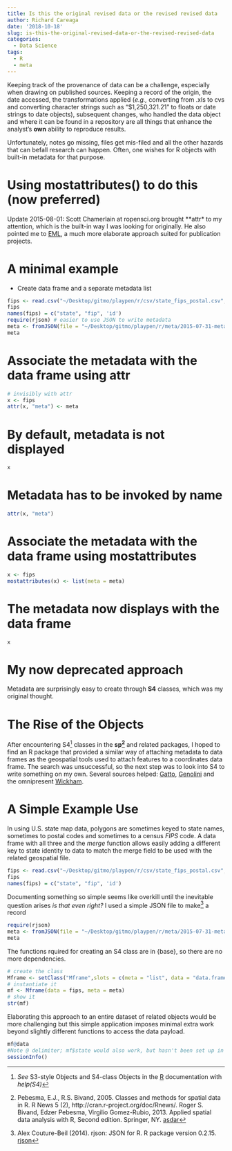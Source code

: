 ```yaml
---
title: Is this the original revised data or the revised revised data
author: Richard Careaga
date: '2018-10-18'
slug: is-this-the-original-revised-data-or-the-revised-revised-data
categories:
  - Data Science
tags:
  - R
  - meta
---
```


Keeping track of the provenance of data can be a challenge, especially when drawing on published sources. Keeping a record of the origin, the date accessed, the transformations applied (*e.g.,* converting from .xls to cvs and converting character strings such as "$1,250,321.21" to floats or date strings to date objects), subsequent changes, who handled the data object and where it can be found in a repository are all things that enhance the analyst's **own** ability to reproduce results. 

Unfortunately, notes go missing, files get mis-filed and all the other hazards that can befall research can happen. Often, one wishes for R objects with built-in metadata for that purpose.

# Using mostattributes() to do this (now preferred)
Update 2015-08-01: Scott Chamerlain at ropensci.org brought **attr* to my attention, which is the built-in way I was looking for originally. He also pointed me to [EML], a much more elaborate approach suited for publication projects.

# A minimal example
* Create data frame and a separate metadata list
```r
fips <- read.csv("~/Desktop/gitmo/playpen/r/csv/state_fips_postal.csv", header = FALSE)
fips
names(fips) = c("state", "fip", 'id')
require(rjson) # easier to use JSON to write metadata
meta <- fromJSON(file = "~/Desktop/gitmo/playpen/r/meta/2015-07-31-meta.json")
meta
```

# Associate the metadata with the data frame using **attr**
```r
# invisibly with attr
x <- fips
attr(x, "meta") <- meta
```

# By default, metadata is not displayed
```r
x
```

# Metadata has to be invoked by name
```r
attr(x, "meta")
```

# Associate the metadata with the data frame using **mostattributes**
```r
x <- fips
mostattributes(x) <- list(meta = meta)
```

# The metadata now displays with the data frame
```r
x
```


# My now deprecated approach

Metadata are surprisingly easy to create through **S4** classes, which was my original thought.

# The Rise of the Objects

After encountering S4[^S4] classes in the **sp[^sp]** and related packages, I hoped to find an R package that provided a similar way of attaching metadata to data frames as the geospatial tools used to attach features to a coordinates data frame. The search was unsuccessful, so the next step was to look into S4 to write something on my own. Several sources helped: [Gatto], [Genolini] and the omnipresent [Wickham].

# A Simple Example Use

In using U.S. state map data, polygons are sometimes keyed to state names, sometimes to postal codes and sometimes to a census *FIPS* code. A data frame with all three and the *merge* function allows easily adding a different key to state identity to data to match the merge field to be used with the related geospatial file. 

```r

fips <- read.csv("~/Desktop/gitmo/playpen/r/csv/state_fips_postal.csv", header = FALSE)
fips
names(fips) = c("state", "fip", 'id')
```

Documenting something so simple seems like overkill until the inevitable question arises *is that even right?* I used a simple JSON file to make[^rjson] a record
```r
require(rjson)
meta <- fromJSON(file = "~/Desktop/gitmo/playpen/r/meta/2015-07-31-meta.json")
meta
```

The functions rquired for creating an S4 class are in {base}, so there are no more dependencies.

```r
# create the class
Mframe <- setClass("Mframe",slots = c(meta = "list", data = "data.frame"))
# instantiate it
mf <- Mframe(data = fips, meta = meta)
# show it
str(mf)
```

Elaborating this approach to an entire dataset of related objects would be more challenging but this simple application imposes minimal extra work beyond slightly different functions to access the data payload.

```r
mf@data
#Note @ delimiter; mf$state would also work, but hasn't been set up in the class definition
sessionInfo()

```


[^S4]: *See* S3-style Objects and S4-class Objects in the [R] documentation with *help(S4)*
[^rjson]: Alex Couture-Beil (2014). rjson: JSON for R. R package version 0.2.15. [rjson]
[^sp]: Pebesma, E.J., R.S. Bivand, 2005. Classes and methods for spatial data in R. R News 5 (2), http://cran.r-project.org/doc/Rnews/. Roger S. Bivand, Edzer Pebesma, Virgilio Gomez-Rubio, 2013. Applied spatial data analysis with R, Second edition. Springer, NY. [asdar]


[asdar]:http://www.asdar-book.org/
[Gatto]: http://bioconductor.org/help/course-materials/2013/CSAMA2013/friday/afternoon/S4-tutorial.pdf
[Genolini]: https://cran.r-project.org/doc/contrib/Genolini-S4tutorialV0-5en.pdf
[R]: http://rproject.org
[rjson]: http://CRAN.R-project.org/package=rjson
[Wickham]: http://adv-r.had.co.nz/S4.html
[EML]: https://github.com/ropensci/EML#writing-r-data-into-eml

